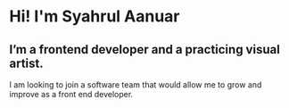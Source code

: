 
# Hi! I'm Syahrul Aanuar

## I’m a frontend developer and a practicing visual artist.  

I am looking to join a software team that would allow me to grow and improve as a front end developer.

